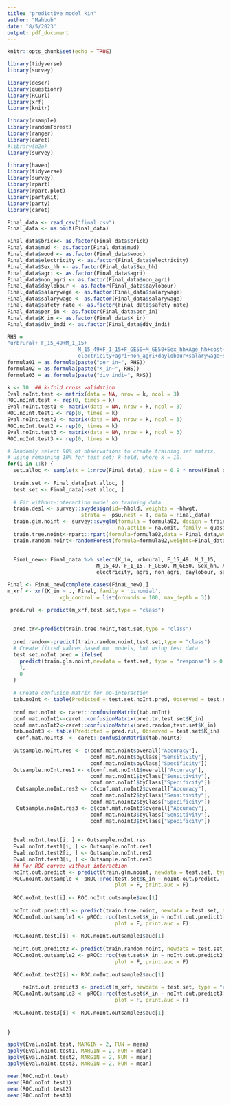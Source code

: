 ```yaml
---
title: "predictive model kin"
author: "Mahbub"
date: "8/5/2023"
output: pdf_document
---
```


```r
knitr::opts_chunk$set(echo = TRUE)
```



```r
library(tidyverse)
library(survey)
```

```r
library(descr)
library(questionr)
library(RCurl)
library(xrf)
library(knitr)
```

```r
library(rsample)
library(randomForest)
library(ranger)
library(caret)
#library(h2o)
library(survey)
```

```r
library(haven)
library(tidyverse)
library(survey)
library(rpart)
library(rpart.plot)
library(partykit)
library(party)
library(caret)
```

```r
Final_data <- read_csv("final.csv")
Final_data <- na.omit(Final_data)
```

```r
Final_data$brick<- as.factor(Final_data$brick)
Final_data$mud <- as.factor(Final_data$mud)
Final_data$wood <- as.factor(Final_data$wood)
Final_data$electricity <- as.factor(Final_data$electricity)
Final_data$Sex_hh <- as.factor(Final_data$Sex_hh)
Final_data$agri <- as.factor(Final_data$agri)
Final_data$non_agri <- as.factor(Final_data$non_agri)
Final_data$daylobour <- as.factor(Final_data$daylobour)
Final_data$salarywage <- as.factor(Final_data$salarywage)
Final_data$salarywage <- as.factor(Final_data$salarywage)
Final_data$safety_nate <- as.factor(Final_data$safety_nate)
Final_data$per_in <- as.factor(Final_data$per_in)
Final_data$K_in <- as.factor(Final_data$K_in)
Final_data$div_indi <- as.factor(Final_data$div_indi)
```


```r
RHS = 
"urbrural+ F_15_49+M_1_15+
                       M_15_49+F_1_15+F_GE50+M_GE50+Sex_hh+Age_hh+cost+s7aq06+brick+mud+wood+
                       electricity+agri+non_agri+daylobour+salarywage+safety_nate"
formula01 = as.formula(paste("per_in~", RHS))
formula02 = as.formula(paste("K_in~", RHS))
formula03 = as.formula(paste("div_indi~", RHS))

```




```r
k <- 10  ## k-fold cross validation
Eval.noInt.test <- matrix(data = NA, nrow = k, ncol = 3)
ROC.noInt.test <- rep(0, times = k)
Eval.noInt.test1 <- matrix(data = NA, nrow = k, ncol = 3)
ROC.noInt.test1 <- rep(0, times = k)
Eval.noInt.test2 <- matrix(data = NA, nrow = k, ncol = 3)
ROC.noInt.test2 <- rep(0, times = k)
Eval.noInt.test3 <- matrix(data = NA, nrow = k, ncol = 3)
ROC.noInt.test3 <- rep(0, times = k)
```








```r
# Randomly select 90% of observations to create training set matrix,
# using remaining 10% for test set; k-fold, where k = 10.
for(i in 1:k) {
  set.alloc <- sample(x = 1:nrow(Final_data), size = 0.9 * nrow(Final_data))
  
  train.set <- Final_data[set.alloc, ]
  test.set <- Final_data[-set.alloc, ]
  
  # Fit without-interaction model on training data
  train.des1 <- survey::svydesign(id=~hhold, weights = ~hhwgt, 
                        strata = ~psu,nest = T, data = Final_data)
  train.glm.noint <- survey::svyglm(formula = formula02, design = train.des1, 
                                    na.action = na.omit, family = quasibinomial)
  train.tree.noint<-rpart::rpart(formula=formula02,data = Final_data,weights =hhwgt,method = "class")
  train.random.noint<-randomForest(formula=formula02,weights=Final_data$hhwgt,data=Final_data,mtry=4,ntree=3000)

  
  FinaL_new<- Final_data %>% select(K_in, urbrural, F_15_49, M_1_15,
                             M_15_49, F_1_15, F_GE50, M_GE50, Sex_hh, Age_hh, cost, s7aq06, brick, mud, wood,
                             electricity, agri, non_agri, daylobour, salarywage,safety_nate) 

Final <- FinaL_new[complete.cases(FinaL_new),]
m_xrf <- xrf(K_in ~ ., Final, family = 'binomial', 
                 xgb_control = list(nrounds = 100, max_depth = 3))

 pred.rul <- predict(m_xrf,test.set,type = "class")
 
 
  pred.tr<-predict(train.tree.noint,test.set,type = "class")
  
  pred.random<-predict(train.random.noint,test.set,type = "class")
  # Create fitted values based on  models, but using test data
  test.set.noInt.pred = ifelse(
    predict(train.glm.noint,newdata = test.set, type = "response") > 0.5,
    1,
    0
  )
  
  # Create confusion matrix for no-interaction
  tab.noInt <- table(Predicted = test.set.noInt.pred, Observed = test.set$K_in)
  
  conf.mat.noInt <- caret::confusionMatrix(tab.noInt)
  conf.mat.noInt1<-caret::confusionMatrix(pred.tr,test.set$K_in)
  conf.mat.noInt2<-caret::confusionMatrix(pred.random,test.set$K_in)
  tab.noInt3 <- table(Predicted = pred.rul, Observed = test.set$K_in)
   conf.mat.noInt3  <- caret::confusionMatrix(tab.noInt3)
  
  Outsample.noInt.res <- c(conf.mat.noInt$overall["Accuracy"], 
                           conf.mat.noInt$byClass["Sensitivity"],
                           conf.mat.noInt$byClass["Specificity"])
  Outsample.noInt.res1 <- c(conf.mat.noInt1$overall["Accuracy"], 
                           conf.mat.noInt1$byClass["Sensitivity"],
                           conf.mat.noInt1$byClass["Specificity"])
   Outsample.noInt.res2 <- c(conf.mat.noInt2$overall["Accuracy"], 
                           conf.mat.noInt2$byClass["Sensitivity"],
                           conf.mat.noInt2$byClass["Specificity"])
   Outsample.noInt.res3 <- c(conf.mat.noInt3$overall["Accuracy"], 
                           conf.mat.noInt3$byClass["Sensitivity"],
                           conf.mat.noInt3$byClass["Specificity"])
 
  
  Eval.noInt.test[i, ] <- Outsample.noInt.res
  Eval.noInt.test1[i, ] <- Outsample.noInt.res1
  Eval.noInt.test2[i, ] <- Outsample.noInt.res2
  Eval.noInt.test3[i, ] <- Outsample.noInt.res3
  ## For ROC curve: without interaction
  noInt.out.predict <- predict(train.glm.noint, newdata = test.set, type = "response")
  ROC.noInt.outsample <- pROC::roc(test.set$K_in ~ noInt.out.predict,
                                   plot = F, print.auc = F)
  
  ROC.noInt.test[i] <- ROC.noInt.outsample$auc[1]
  
  noInt.out.predict1 <- predict(train.tree.noint, newdata = test.set, type = "prob")
  ROC.noInt.outsample1 <- pROC::roc(test.set$K_in ~ noInt.out.predict1[,2],
                                   plot = F, print.auc = F)
  
  ROC.noInt.test1[i] <- ROC.noInt.outsample1$auc[1]
  
  noInt.out.predict2 <- predict(train.random.noint, newdata = test.set, type = "prob")
  ROC.noInt.outsample2 <- pROC::roc(test.set$K_in ~ noInt.out.predict2[,2],
                                   plot = F, print.auc = F)
  
  ROC.noInt.test2[i] <- ROC.noInt.outsample2$auc[1]
  
     noInt.out.predict3 <- predict(m_xrf, newdata = test.set, type = "response")
  ROC.noInt.outsample3 <- pROC::roc(test.set$K_in ~ noInt.out.predict3[,1],
                                   plot = F, print.auc = F)
  
  ROC.noInt.test3[i] <- ROC.noInt.outsample3$auc[1]
  
  
}
```

```r
apply(Eval.noInt.test, MARGIN = 2, FUN = mean)
apply(Eval.noInt.test1, MARGIN = 2, FUN = mean)
apply(Eval.noInt.test2, MARGIN = 2, FUN = mean)
apply(Eval.noInt.test3, MARGIN = 2, FUN = mean)

```

```r
mean(ROC.noInt.test)
mean(ROC.noInt.test1)
mean(ROC.noInt.test2)
mean(ROC.noInt.test3)
```














